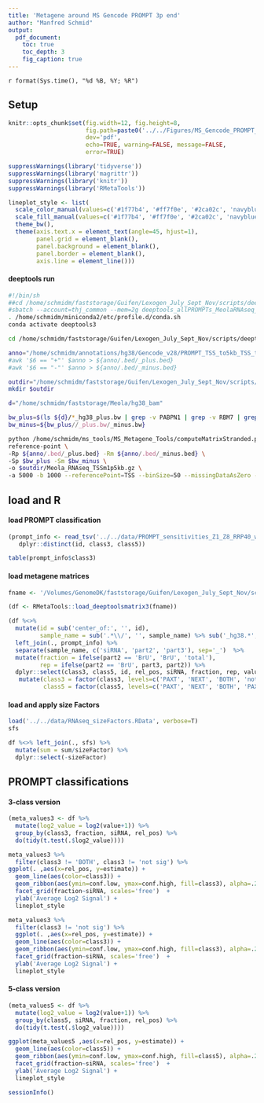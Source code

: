 ```yaml
---
title: 'Metagene around MS Gencode PROMPT 3p end'
author: "Manfred Schmid"
output: 
  pdf_document:
    toc: true 
    toc_depth: 3
    fig_caption: true
---
```


`r format(Sys.time(), "%d %B, %Y; %R")`

## Setup

```r
knitr::opts_chunk$set(fig.width=12, fig.height=8, 
                      fig.path=paste0('../../Figures/MS_Gencode_PROMPT_RNAseq_metagene_withsizefactors/'), 
                      dev='pdf', 
                      echo=TRUE, warning=FALSE, message=FALSE, 
                      error=TRUE)
```

```r
suppressWarnings(library('tidyverse'))
suppressWarnings(library('magrittr'))
suppressWarnings(library('knitr'))
suppressWarnings(library('RMetaTools'))
```


```r
lineplot_style <- list(
  scale_color_manual(values=c('#1f77b4', '#ff7f0e', '#2ca02c', 'navyblue', 'red', 'lightgray'), na.value='lightgray'),
  scale_fill_manual(values=c('#1f77b4', '#ff7f0e', '#2ca02c', 'navyblue', 'red', 'lightgray'), na.value='lightgray'),
  theme_bw(),
  theme(axis.text.x = element_text(angle=45, hjust=1),
        panel.grid = element_blank(),
        panel.background = element_blank(),
        panel.border = element_blank(),
        axis.line = element_line()))
```

#### deeptools run

```bash
#!/bin/sh
##cd /home/schmidm/faststorage/Guifen/Lexogen_July_Sept_Nov/scripts/deeptools/MS_Gencode_PROMPTs
#sbatch --account=thj_common --mem=2g deeptools_allPROMPTs_MeolaRNAseq_x_MSGencodePROMPT_TSSm1p5kb.sh
. /home/schmidm/miniconda2/etc/profile.d/conda.sh
conda activate deeptools3

cd /home/schmidm/faststorage/Guifen/Lexogen_July_Sept_Nov/scripts/deeptools/MS_Gencode_PROMPTs

anno="/home/schmidm/annotations/hg38/Gencode_v28/PROMPT_TSS_to5kb_TSS_toMaxIn5kb_withend.bed"
#awk '$6 == "+"' $anno > ${anno/.bed/_plus.bed}
#awk '$6 == "-"' $anno > ${anno/.bed/_minus.bed}

outdir="/home/schmidm/faststorage/Guifen/Lexogen_July_Sept_Nov/scripts/deeptools/MS_Gencode_PROMPTs/deeptools_out/all_MeolaRNAseq_deeptools_out"
mkdir $outdir

d="/home/schmidm/faststorage/Meola/hg38_bam"

bw_plus=$(ls ${d}/*_hg38_plus.bw | grep -v PABPN1 | grep -v RBM7 | grep -v MTR4 | grep -v PAP | grep -v nuclear | tr "\n" " ")
bw_minus=${bw_plus//_plus.bw/_minus.bw}

python /home/schmidm/ms_tools/MS_Metagene_Tools/computeMatrixStranded.pyc \
reference-point \
-Rp ${anno/.bed/_plus.bed} -Rm ${anno/.bed/_minus.bed} \
-Sp $bw_plus -Sm $bw_minus \
-o $outdir/Meola_RNAseq_TSSm1p5kb.gz \
-a 5000 -b 1000 --referencePoint=TSS --binSize=50 --missingDataAsZero --averageTypeBins sum --quiet

```


## load and R 

#### load PROMPT classification

```r
(prompt_info <- read_tsv('../../data/PROMPT_sensitivities_Z1_Z8_RRP40_withextraclasses_withsizeFactors.txt') %>%
   dplyr::distinct(id, class3, class5))
```

```r
table(prompt_info$class3)
```



#### load metagene matrices

```r
fname <- '/Volumes/GenomeDK/faststorage/Guifen/Lexogen_July_Sept_Nov/scripts/deeptools/MS_Gencode_PROMPTs/deeptools_out/all_MeolaRNAseq_deeptools_out/Meola_RNAseq_TSSm1p5kb.gz'

(df <- RMetaTools::load_deeptoolsmatrix3(fname))
```

```r
(df %<>%
  mutate(id = sub('center_of:', '', id),
         sample_name = sub('.*\\/', '', sample_name) %>% sub('_hg38.*', '', .)) %>%
  left_join(., prompt_info) %>%
  separate(sample_name, c('siRNA', 'part2', 'part3'), sep='_')  %>%
  mutate(fraction = ifelse(part2 == 'BrU', 'BrU', 'total'),
         rep = ifelse(part2 == 'BrU', part3, part2)) %>%
  dplyr::select(class3, class5, id, rel_pos, siRNA, fraction, rep, value) %>%
   mutate(class3 = factor(class3, levels=c('PAXT', 'NEXT', 'BOTH', 'not sig')),
          class5 = factor(class5, levels=c('PAXT', 'NEXT', 'BOTH', 'PAXTonly', 'NEXTonly', 'not sig'))))
```


#### load and apply size Factors


```r
load('../../data/RNAseq_sizeFactors.RData', verbose=T)
sfs
```


```r
df %<>% left_join(., sfs) %>%
  mutate(sum = sum/sizeFactor) %>%
  dplyr::select(-sizeFactor)
```




## PROMPT classifications

#### 3-class version

```r
(meta_values3 <- df %>%
  mutate(log2_value = log2(value+1)) %>%
  group_by(class3, fraction, siRNA, rel_pos) %>%
  do(tidy(t.test(.$log2_value))))
```


```r
meta_values3 %>%
  filter(class3 != 'BOTH', class3 != 'not sig') %>%
ggplot(. ,aes(x=rel_pos, y=estimate)) +
  geom_line(aes(color=class3)) +
  geom_ribbon(aes(ymin=conf.low, ymax=conf.high, fill=class3), alpha=.2)  +
  facet_grid(fraction~siRNA, scales='free')  +
  ylab('Average Log2 Signal') +
  lineplot_style
```

```r
meta_values3 %>%
  filter(class3 != 'not sig') %>%
  ggplot(. ,aes(x=rel_pos, y=estimate)) +
  geom_line(aes(color=class3)) +
  geom_ribbon(aes(ymin=conf.low, ymax=conf.high, fill=class3), alpha=.2)  +
  facet_grid(fraction~siRNA, scales='free')  +
  ylab('Average Log2 Signal') +
  lineplot_style
```


#### 5-class version

```r
(meta_values5 <- df %>%
  mutate(log2_value = log2(value+1)) %>%
  group_by(class5, siRNA, fraction, rel_pos) %>%
  do(tidy(t.test(.$log2_value))))
```


```r
ggplot(meta_values5 ,aes(x=rel_pos, y=estimate)) +
  geom_line(aes(color=class5)) +
  geom_ribbon(aes(ymin=conf.low, ymax=conf.high, fill=class5), alpha=.2)  +
  facet_grid(fraction~siRNA, scales='free')  +
  ylab('Average Log2 Signal') +
  lineplot_style
```


```r
sessionInfo()
```

